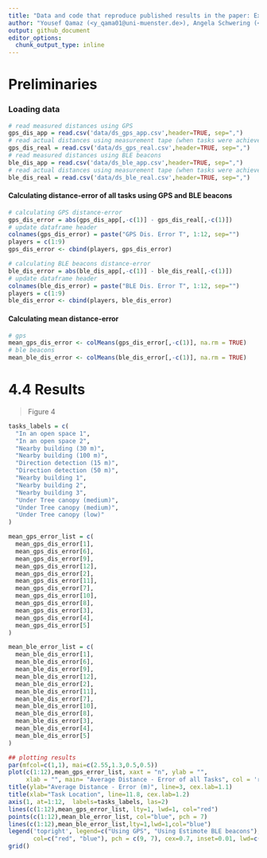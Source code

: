 ```yaml
---
title: "Data and code that reproduce published results in the paper: Experimental evaluation of using BLE beacon for outdoor positioning in GPS-denied environment"
author: "Yousef Qamaz (<y_qama01@uni-muenster.de>), Angela Schwering (<schwering@uni-muenster.de>), Janina Bistron (<bistron.wwu@gmail.com>)"
output: github_document
editor_options: 
  chunk_output_type: inline
---
```


# Preliminaries

### Loading data
```r
# read measured distances using GPS
gps_dis_app = read.csv('data/ds_gps_app.csv',header=TRUE, sep=",")
# read actual distances using measurement tape (when tasks were achieved using GPS)
gps_dis_real = read.csv('data/ds_gps_real.csv',header=TRUE, sep=",")
# read measured distances using BLE beacons
ble_dis_app = read.csv('data/ds_ble_app.csv',header=TRUE, sep=",")
# read actual distances using measurement tape (when tasks were achieved using BLE beacons)
ble_dis_real = read.csv('data/ds_ble_real.csv',header=TRUE, sep=",")
```

#### Calculating distance-error of all tasks using GPS and BLE beacons

``` r
# calculating GPS distance-error 
gps_dis_error = abs(gps_dis_app[,-c(1)] - gps_dis_real[,-c(1)])
# update dataframe header
colnames(gps_dis_error) = paste("GPS Dis. Error T", 1:12, sep="")
players = c(1:9)
gps_dis_error <- cbind(players, gps_dis_error)

# calculating BLE beacons distance-error  
ble_dis_error = abs(ble_dis_app[,-c(1)] - ble_dis_real[,-c(1)])
# update dataframe header
colnames(ble_dis_error) = paste("BLE Dis. Error T", 1:12, sep="")
players = c(1:9)
ble_dis_error <- cbind(players, ble_dis_error)
```

#### Calculating mean distance-error
```r
# gps
mean_gps_dis_error <- colMeans(gps_dis_error[,-c(1)], na.rm = TRUE)
# ble beacons
mean_ble_dis_error <- colMeans(ble_dis_error[,-c(1)], na.rm = TRUE)
```
# 4.4 Results

> Figure 4

``` r
tasks_labels = c(  
  "In an open space 1", 
  "In an open space 2",
  "Nearby building (30 m)",
  "Nearby building (100 m)",
  "Direction detection (15 m)",
  "Direction detection (50 m)",
  "Nearby building 1",
  "Nearby building 2",
  "Nearby building 3",
  "Under Tree canopy (medium)",
  "Under Tree canopy (medium)",
  "Under Tree canopy (low)"
)

mean_gps_error_list = c(
  mean_gps_dis_error[1],
  mean_gps_dis_error[6],
  mean_gps_dis_error[9],
  mean_gps_dis_error[12],
  mean_gps_dis_error[2],
  mean_gps_dis_error[11],
  mean_gps_dis_error[7],
  mean_gps_dis_error[10],
  mean_gps_dis_error[8],
  mean_gps_dis_error[3],
  mean_gps_dis_error[4],
  mean_gps_dis_error[5]
)

mean_ble_error_list = c(  
  mean_ble_dis_error[1],
  mean_ble_dis_error[6],
  mean_ble_dis_error[9],
  mean_ble_dis_error[12],
  mean_ble_dis_error[2],
  mean_ble_dis_error[11],
  mean_ble_dis_error[7],
  mean_ble_dis_error[10],
  mean_ble_dis_error[8],
  mean_ble_dis_error[3],
  mean_ble_dis_error[4],
  mean_ble_dis_error[5]
)

## plotting results
par(mfcol=c(1,1), mai=c(2.55,1.3,0.5,0.5))
plot(c(1:12),mean_gps_error_list, xaxt = "n", ylab = "", 
     xlab = "", main= "Average Distance - Error of all Tasks", col = 'red', pch = 9, ylim=c(0,13.5))
title(ylab="Average Distance - Error (m)", line=3, cex.lab=1.1)
title(xlab="Task Location", line=11.8, cex.lab=1.2)
axis(1, at=1:12,  labels=tasks_labels, las=2)
lines(c(1:12),mean_gps_error_list, lty=1, lwd=1, col="red")
points(c(1:12),mean_ble_error_list, col="blue", pch = 7)
lines(c(1:12),mean_ble_error_list,lty=1,lwd=1,col="blue")
legend('topright', legend=c("Using GPS", "Using Estimote BLE beacons"),
       col=c("red", "blue"), pch = c(9, 7), cex=0.7, inset=0.01, lwd=c(NA, NA, 2))
grid()
```
